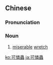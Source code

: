 {{also|可怜虫}}
==Chinese==
{{zh-forms|s=可怜虫|type=21}}

===Pronunciation===
{{zh-pron
|m=kěliánchóng,er=y
|c=ho2 lin4 cung4
|cat=n
}}

===Noun===
{{zh-noun}}

# {{lb|zh|affectionate|or|pejorative}} [[miserable]] [[wretch]]

[[ko:可憐蟲]]
[[ja:可憐蟲]]